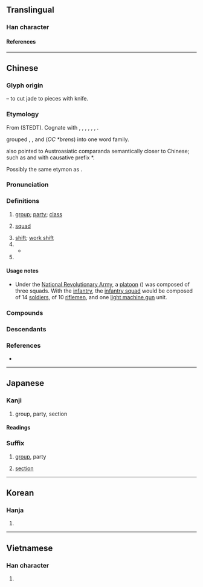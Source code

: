 {{character info}}
==Translingual==

===Han character===
{{Han char|rn=96|rad=玉|as=06|sn=10|four=11114|canj=MGILG|ids=⿲⺩刂王}}

====References====
{{Han ref|kx=0731.190|dkj=20976|dj=1142.290|hdz=21113.030|uh=73ED}}

----

==Chinese==
{{zh-forms}}

===Glyph origin===
{{Han etym}}
{{Han compound|玨|刀|t1=two jade|t2=knife|ls=ic}} – to cut jade to pieces with knife.

===Etymology===
From {{inh|zh|sit-pro|*(b/p)ral||to leave, depart, separate}} (STEDT). Cognate with {{cog|bo|བྲལ་བ་||to be separated}}, {{m|bo|tr='phral.ba|t=to cause to be separated, to separate}}, {{cog|mxj|phɑ̆l⁵³||to pull (weeds)}}, {{m|mxj|phɹɯl⁵⁵ lɑ³⁵||to collapse}}, {{cog|tdh|phal si-||to collapse}}, {{cog|my|ပြား||various}}, {{cog|kac|pə³¹-ran³¹}}.

{{zh-ref|Karlgren (1933)}} grouped {{och-l|班}}, {{och-l|半}}, and {{och-l|釆}} (''OC'' ''*brens'') into one word family.

{{zh-ref|Schuessler (2007)}} also pointed to Austroasiatic comparanda semantically closer to Chinese; such as {{cog|km|tr=rāla|t=to spread, extend, distribute}} and {{cog|km|tr=brāla|t=to spread}} with causative prefix *{{IPAfont|p-}}. <!--- Confer {{cog|mkh-pro|*rlaak ~ rlaik||to split, divide}}. --->

Possibly the same etymon as {{och-l|斑|variegated}}.

===Pronunciation===
{{zh-pron
|m=bān,er=y
|m-s=ban1
|c=baan1
|h=pfs=pân
|j=ban1
|md=băng
|mn=pan
|mn-t=bang1
|w=1pe
|mc=y
|oc=y
|ma=y
|cat=n,cls
}}

===Definitions===
{{zh-hanzi}}

# [[group]]; [[party]]; [[class]]
# {{lb|zh|military}} [[squad]]
# [[shift]]; [[work shift]]
# {{zh-classifier|a [[group]] of [[people]]}}
#* {{zh-x|跟 班 friend @&#32; hea 到 天光|hanging with friends until dawn|C|ref={{w|Beyond (band)|Beyond}}, {{lang|zh|遊戲}}}}
# {{zh-classifier|[[schedule]]d forms of [[transportation]], such as [[flight]]s and [[train]]s}}

====Usage notes====
* {{sense|military}} Under the [[w:National Revolutionary Army|National Revolutionary Army]], a [[platoon]] ({{zh-l|*排}}) was composed of three squads. With the [[infantry]], the [[infantry squad]] would be composed of 14 [[soldier]]s, of 10 [[riflemen]], and one [[light machine gun]] unit.

===Compounds===
{{zh-der|班子|上班族|彈性上班|小夜班|代班|慢班|加班|一人班|大夜班|一班兒|年班|分班序齒|一班一輩|德爾班|後段班|倒班|序班|常態分班|小班|布利斯班|弄斧班門|一班半點|屈豔班香|唱詩班|仙班|包班制|安親班|女班頭|分班|交班|夜班|下班|一班|中班|同班|南班子|加班車|原班人馬|升班|大班|幫班|三班六房|上班|值班|塞班島|班毛|班兵|探班|班別|班軍|班代|班長|當班|戲班|暑修班|班會|班組|班級|班達海|班首|班艾島|班功行賞|班班可考|白班|班駁|班竹|班代表|拿班|拖班|班房|班達群島|清吟小班|班美之戰|排班|秀出班行|插班|班荊道舊|科班|班荊道故|研習班|換班|班資|減班|班頭|班班|益智班|林班|接班人|班列|晚班|朝班|珠斗爛班|接班|班序|班際|班鳩跌彈|班馬文章|班馬|班香宋豔|班門弄斧|班部|班輪|班車|班衣戲綵|班荊|班范|班禪喇嘛|班禪|班次|班師得勝|班師回朝|班師|班姬詠扇|班基|班圖族|班史|班克斯島|捉班做勢|搭班子|班底|拿班作勢|班導師|放牛班|按部就班|掌班|末班車|班輩|班機|早班|替班|歇班|檔子班|班都斯山|班行|才藝班|捐班|虎體鵷班|能力分班|馬戲班|領導班子|跟班|速成班|西班牙語|西班牙港|西班牙|魯班真人|該班|魯班|跳班|草臺班子|西班|調班|道班|老班底|站班|補班|領班|長班|風流班首|豹尾班|過班|蛾眉班|跕班|開班|脫班|航班|馬班|輪班|編班|補習班|班迭棉吉|班公錯}}

===Descendants===
{{CJKV||はん|반|ban}}

===References===
* {{R:yue:Hanzi}}

{{zh-cat|Beginning}}

----

==Japanese==

===Kanji===
{{ja-kanji|grade=6|rs=玉06}}

# group, party, section

====Readings====
{{ja-readings
|goon=へん
|kanon=はん
|kun=わ-ける
}}

===Suffix===
{{ja-pos|suffix|はん}}

# [[group]], party
# {{lb|ja|military|sort=はん}} [[section]]

----

==Korean==

===Hanja===
{{ko-hanja|[[나누다|나눌]]|반}}

# {{hanja form of|반|[[group]]; [[class]]}}

----

==Vietnamese==

===Han character===
{{vi-readings|reading=ban, băn|rs=玉06}}

# {{rfdef|vi|sort=玉06}}